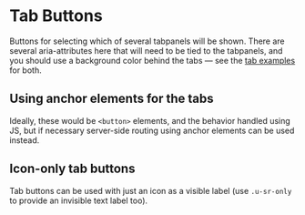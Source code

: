 
<Meta title="Atoms/Button/Tab/Overview" />

# Tab Buttons

Buttons for selecting which of several tabpanels will be shown. There are several aria-attributes here that will need to be tied to the tabpanels, and you should use a background color behind the tabs — see the [tab examples](/docs/ui-navigation-tabs--tabs) for both.

<Canvas>
  <Story id="atoms-button-tab--base" />
  <Story id="atoms-button-tab--selected" />
  <Story id="atoms-button-tab--disabled" />
</Canvas>

## Using anchor elements for the tabs

Ideally, these would be `<button>` elements, and the behavior handled using JS, but if necessary server-side routing using anchor elements can be used instead.

<Canvas>
  <Story id="atoms-button-tab--base-element" />
  <Story id="atoms-button-tab--selected-element" />
  <Story id="atoms-button-tab--disabled-element" />
</Canvas>

## Icon-only tab buttons

Tab buttons can be used with just an icon as a visible label (use `.u-sr-only` to provide an invisible text label too).

<Canvas>
  <Story id="atoms-button-tab--icon-only-base" />
  <Story id="atoms-button-tab--icon-only-selected" />
  <Story id="atoms-button-tab--icon-only-disabled" />
</Canvas>
